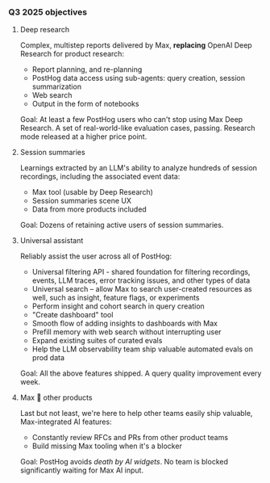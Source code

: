 ### Q3 2025 objectives

1. Deep research

    Complex, multistep reports delivered by Max, **replacing** OpenAI Deep Research for product research:
    - Report planning, and re-planning
    - PostHog data access using sub-agents: query creation, session summarization
    - Web search
    - Output in the form of notebooks

    Goal: At least a few PostHog users who can't stop using Max Deep Research. A set of real-world-like evaluation cases, passing. Research mode released at a higher price point.

2. Session summaries
    
    Learnings extracted by an LLM's ability to analyze hundreds of session recordings, including the associated event data:
    - Max tool (usable by Deep Research)
    - Session summaries scene UX
    - Data from more products included

    Goal: Dozens of retaining active users of session summaries.

3. Universal assistant

    Reliably assist the user across all of PostHog:
    - Universal filtering API - shared foundation for filtering recordings, events, LLM traces, error tracking issues, and other types of data
    - Universal search – allow Max to search user-created resources as well, such as insight, feature flags, or experiments
    - Perform insight and cohort search in query creation
    - "Create dashboard" tool
    - Smooth flow of adding insights to dashboards with Max
    - Prefill memory with web search without interrupting user
    - Expand existing suites of curated evals
    - Help the LLM observability team ship valuable automated evals on prod data

    Goal: All the above features shipped. A query quality improvement every week.

4. Max 🤝 other products

    Last but not least, we're here to help other teams easily ship valuable, Max-integrated AI features:
    - Constantly review RFCs and PRs from other product teams
    - Build missing Max tooling when it's a blocker

    Goal: PostHog avoids _death by AI widgets_. No team is blocked significantly waiting for Max AI input.
